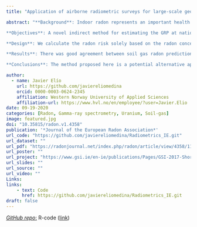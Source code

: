 ```yaml
---
title: "Application of airborne radiometric surveys for large-scale geogenic radon potential classification"

abstract: "**Background**: Indoor radon represents an important health issue to the general population. Therefore, accurate radon risk maps help public authorities to prioritise areas where mitigation actions should be implemented. As the main source of indoor radon is the soil where the building is constructed, maps derived from geogenic factors ([e.g. geogenic radon potential [GRP]) are viewed as valuable tools for radon mapping.

**Objectives**: A novel indirect method for estimating the GRP at national/regional level is presented and evaluated in this article.

**Design**: We calculate the radon risk solely based on the radon concentration in the soil and on the subsoil permeability. The soil gas radon concentration was estimated using airborne gamma-ray spectrometry (i.e. equivalent uranium [eU]), assuming a secular equilibrium between eU and radium (226Ra). The subsoil permeability was estimated based on groundwater subsoil permeability and superficial geology (i.e. quaternary geology) by assigning a permeability category to each soil type (i.e. low, moderate or high). Soil gas predictions were compared with in situ radon measurements for representative areas, and the resulting GRP map was validated with independent indoor radon data.

**Results**: There was good agreement between soil gas radon predictions and in situ measurements, and the resultant GRP map identifies potential radon risk areas. Our model shows that the probability of having an indoor radon concentration higher than the Irish reference level (200 Bq m-3) increases from c. 6% (5.2% – 7.1%) for an area classified as Low risk, to c. 9.7% (9.1% – 10.5%) for Moderate-Low risk areas, c. 14% (13.4% – 15.3%) for Moderate-High risk areas and c. 26% (24.5% – 28.6%) for High risk areas.

**Conclusions**: The method proposed here is a potential alternative approach for radon mapping when airborne radiometric data (i.e. eU) are available"

author: 
  - name: Javier Elío
    url: https://github.com/javiereliomedina
    orcid: 0000-0003-0624-2345
    affiliation: Western Norway University of Applied Sciences
    affiliation-url: https://www.hvl.no/en/employee/?user=Javier.Elio 
date: 09-19-2020
categories: [Radon, Gamma-ray spectrometry, Uranium, Soil-gas]
image: featured.jpg
doi: "10.35815/radon.v1.4358"
publication: '*Journal of the European Radon Association*'
url_code: "https://github.com/javiereliomedina/Radiometrics_IE.git"
url_dataset: ""
url_pdf: "https://radonjournal.net/index.php/radon/article/view/4358/11202"
url_poster: ""
url_project: "https://www.gsi.ie/en-ie/publications/Pages/GSI-2017-Short-Call-Crowley-An-All-Ireland-geogenic-indoor-radon-map.aspx"
url_slides: ""
url_source: ""
url_video: ""
Links:
links:
    - text: Code
      href: https://github.com/javiereliomedina/Radiometrics_IE.git
draft: false
---
```


[*GitHub repo*:]{.underline} R-code ([link](https://github.com/javiereliomedina/Radiometrics_IE.git))
